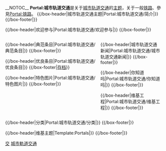 __NOTOC__
{{NoteTA
|G1=Railway
|G2=Transport
|1=zh-cn:城市轨道交通;zh-tw:都市軌道運輸;zh-hk:城市軌道交通;
}}
'''Portal:城市轨道交通'''是关于[[城市轨道交通|城市轨道交通]]的[[Portal:首頁|主题]]，关于一般[[铁路|铁路]]、參見[[Portal:铁路|Portal:铁路]]。
{{/box-header|城市轨道交通主题|Portal:城市轨道交通/简介|}}
{{Portal:城市轨道交通/简介}}
{{/box-footer|}}
<div align="center">
{{Catbar}}
</div>

{{/box-header|欢迎参与|Portal:城市轨道交通/欢迎参与|}}
{{Portal:城市轨道交通/欢迎参与}}
{{/box-footer|}}

<div style="float:left; width:60%;"> 

{{/box-header|典范条目|Portal:城市轨道交通/典范条目|}}
{{Portal:城市轨道交通/典范条目}}
{{/box-footer|}}


{{/box-header|优良条目|Portal:城市轨道交通/优良条目|}}
{{Portal:城市轨道交通/优良条目}}
{{/box-footer|[[Portal:城市轨道交通/优良条目/存档|存档]]}}

{{/box-header|特色图片|Portal:城市轨道交通/特色图片|}}
{{Portal:城市轨道交通/特色图片}}
{{/box-footer|}}

</div>

<div style="float:right; width:39%">

{{/box-header|城市轨道交通新闻|Portal:城市轨道交通/城市轨道交通新闻|}}
{{Portal:城市轨道交通/城市轨道交通新闻}}
{{/box-footer|}}

{{/box-header|你知道吗|Portal:城市轨道交通/你知道吗|}}
{{Portal:城市轨道交通/你知道吗}}
{{/box-footer|}}

{{/box-header|维基工程|Portal:城市轨道交通/维基工程|}}
{{Portal:城市轨道交通/维基工程}}
{{/box-footer|}}

</div>

<div style="float:right; width:100%">
{{/box-header|分类|Portal:城市轨道交通/分类|}}
{{Portal:城市轨道交通/分类}}
{{/box-footer|}}

{{/box-header|维基主题|Template:Portals|}}
{{Portals}}
{{/box-footer|}}


[[Category:主题首页|交]]
[[Category:城市軌道交通|]]